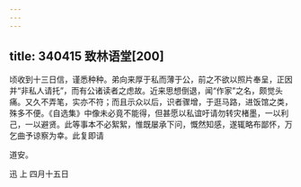 ```yaml
---
---
---
```

title: 340415 致林语堂[200]
---




顷收到十三日信，谨悉种种。弟向来厚于私而薄于公，前之不欲以照片奉呈，正因并“非私人请托”，而有公诸读者之虑故。近来思想倒退，闻“作家”之名，颇觉头痛。又久不弄笔，实亦不符；而且示众以后，识者骤增，于逛马路，进饭馆之类，殊多不便。《自选集》中像未必竟不能得，但甚愿以私谊吁请勿转灾楮墨，一以利己，一以避贤。此等事本不必絮絮，惟既屡承下问，慨然知感，遂辄略布鄙怀，万乞曲予谅察为幸。此复即请

道安。

迅 上 四月十五日